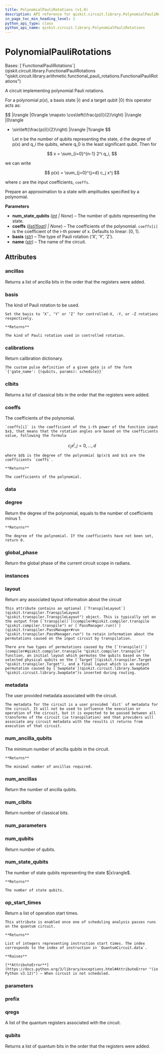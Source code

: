 ```yaml
---
title: PolynomialPauliRotations (v1.0)
description: API reference for qiskit.circuit.library.PolynomialPauliRotations in qiskit v1.0
in_page_toc_min_heading_level: 1
python_api_type: class
python_api_name: qiskit.circuit.library.PolynomialPauliRotations
---
```


# PolynomialPauliRotations

<Class id="qiskit.circuit.library.PolynomialPauliRotations" isDedicatedPage={true} github="https://github.com/Qiskit/qiskit/tree/stable/1.0/qiskit/circuit/library/arithmetic/polynomial_pauli_rotations.py#L134-L335" signature="qiskit.circuit.library.PolynomialPauliRotations(num_state_qubits=None, coeffs=None, basis='Y', name='poly')" modifiers="class">
  Bases: [`FunctionalPauliRotations`](qiskit.circuit.library.FunctionalPauliRotations "qiskit.circuit.library.arithmetic.functional_pauli_rotations.FunctionalPauliRotations")

  A circuit implementing polynomial Pauli rotations.

  For a polynomial $p(x)$, a basis state $|i\rangle$ and a target qubit $|0\rangle$ this operator acts as:

$$
|i\rangle |0\rangle \mapsto \cos\left(\frac{p(i)}{2}\right) |i\rangle |0\rangle
+ \sin\left(\frac{p(i)}{2}\right) |i\rangle |1\rangle
$$

  Let n be the number of qubits representing the state, d the degree of p(x) and q\_i the qubits, where q\_0 is the least significant qubit. Then for

$$
x = \sum_{i=0}^{n-1} 2^i q_i,
$$

  we can write

$$
p(x) = \sum_{j=0}^{j=d} c_j x^j
$$

  where $c$ are the input coefficients, `coeffs`.

  Prepare an approximation to a state with amplitudes specified by a polynomial.

  **Parameters**

  *   **num\_state\_qubits** ([*int*](https://docs.python.org/3/library/functions.html#int "(in Python v3.12)") *| None*) – The number of qubits representing the state.
  *   **coeffs** ([*list*](https://docs.python.org/3/library/stdtypes.html#list "(in Python v3.12)")*\[*[*float*](https://docs.python.org/3/library/functions.html#float "(in Python v3.12)")*] | None*) – The coefficients of the polynomial. `coeffs[i]` is the coefficient of the i-th power of x. Defaults to linear: \[0, 1].
  *   **basis** ([*str*](https://docs.python.org/3/library/stdtypes.html#str "(in Python v3.12)")) – The type of Pauli rotation (‘X’, ‘Y’, ‘Z’).
  *   **name** ([*str*](https://docs.python.org/3/library/stdtypes.html#str "(in Python v3.12)")) – The name of the circuit.

  ## Attributes

  ### ancillas

  <Attribute id="qiskit.circuit.library.PolynomialPauliRotations.ancillas">
    Returns a list of ancilla bits in the order that the registers were added.
  </Attribute>

  ### basis

  <Attribute id="qiskit.circuit.library.PolynomialPauliRotations.basis">
    The kind of Pauli rotation to be used.

    Set the basis to ‘X’, ‘Y’ or ‘Z’ for controlled-X, -Y, or -Z rotations respectively.

    **Returns**

    The kind of Pauli rotation used in controlled rotation.
  </Attribute>

  ### calibrations

  <Attribute id="qiskit.circuit.library.PolynomialPauliRotations.calibrations">
    Return calibration dictionary.

    The custom pulse definition of a given gate is of the form `{'gate_name': {(qubits, params): schedule}}`
  </Attribute>

  ### clbits

  <Attribute id="qiskit.circuit.library.PolynomialPauliRotations.clbits">
    Returns a list of classical bits in the order that the registers were added.
  </Attribute>

  ### coeffs

  <Attribute id="qiskit.circuit.library.PolynomialPauliRotations.coeffs">
    The coefficients of the polynomial.

    `coeffs[i]` is the coefficient of the i-th power of the function input $x$, that means that the rotation angles are based on the coefficients value, following the formula

$$
c_j x^j ,  j=0, ..., d
$$

    where $d$ is the degree of the polynomial $p(x)$ and $c$ are the coefficients `coeffs`.

    **Returns**

    The coefficients of the polynomial.
  </Attribute>

  ### data

  <Attribute id="qiskit.circuit.library.PolynomialPauliRotations.data" />

  ### degree

  <Attribute id="qiskit.circuit.library.PolynomialPauliRotations.degree">
    Return the degree of the polynomial, equals to the number of coefficients minus 1.

    **Returns**

    The degree of the polynomial. If the coefficients have not been set, return 0.
  </Attribute>

  ### global\_phase

  <Attribute id="qiskit.circuit.library.PolynomialPauliRotations.global_phase">
    Return the global phase of the current circuit scope in radians.
  </Attribute>

  ### instances

  <Attribute id="qiskit.circuit.library.PolynomialPauliRotations.instances" attributeValue="209" />

  ### layout

  <Attribute id="qiskit.circuit.library.PolynomialPauliRotations.layout">
    Return any associated layout information about the circuit

    This attribute contains an optional [`TranspileLayout`](qiskit.transpiler.TranspileLayout "qiskit.transpiler.TranspileLayout") object. This is typically set on the output from [`transpile()`](compiler#qiskit.compiler.transpile "qiskit.compiler.transpile") or [`PassManager.run()`](qiskit.transpiler.PassManager#run "qiskit.transpiler.PassManager.run") to retain information about the permutations caused on the input circuit by transpilation.

    There are two types of permutations caused by the [`transpile()`](compiler#qiskit.compiler.transpile "qiskit.compiler.transpile") function, an initial layout which permutes the qubits based on the selected physical qubits on the [`Target`](qiskit.transpiler.Target "qiskit.transpiler.Target"), and a final layout which is an output permutation caused by [`SwapGate`](qiskit.circuit.library.SwapGate "qiskit.circuit.library.SwapGate")s inserted during routing.
  </Attribute>

  ### metadata

  <Attribute id="qiskit.circuit.library.PolynomialPauliRotations.metadata">
    The user provided metadata associated with the circuit.

    The metadata for the circuit is a user provided `dict` of metadata for the circuit. It will not be used to influence the execution or operation of the circuit, but it is expected to be passed between all transforms of the circuit (ie transpilation) and that providers will associate any circuit metadata with the results it returns from execution of that circuit.
  </Attribute>

  ### num\_ancilla\_qubits

  <Attribute id="qiskit.circuit.library.PolynomialPauliRotations.num_ancilla_qubits">
    The minimum number of ancilla qubits in the circuit.

    **Returns**

    The minimal number of ancillas required.
  </Attribute>

  ### num\_ancillas

  <Attribute id="qiskit.circuit.library.PolynomialPauliRotations.num_ancillas">
    Return the number of ancilla qubits.
  </Attribute>

  ### num\_clbits

  <Attribute id="qiskit.circuit.library.PolynomialPauliRotations.num_clbits">
    Return number of classical bits.
  </Attribute>

  ### num\_parameters

  <Attribute id="qiskit.circuit.library.PolynomialPauliRotations.num_parameters" />

  ### num\_qubits

  <Attribute id="qiskit.circuit.library.PolynomialPauliRotations.num_qubits">
    Return number of qubits.
  </Attribute>

  ### num\_state\_qubits

  <Attribute id="qiskit.circuit.library.PolynomialPauliRotations.num_state_qubits">
    The number of state qubits representing the state $|x\rangle$.

    **Returns**

    The number of state qubits.
  </Attribute>

  ### op\_start\_times

  <Attribute id="qiskit.circuit.library.PolynomialPauliRotations.op_start_times">
    Return a list of operation start times.

    This attribute is enabled once one of scheduling analysis passes runs on the quantum circuit.

    **Returns**

    List of integers representing instruction start times. The index corresponds to the index of instruction in `QuantumCircuit.data`.

    **Raises**

    [**AttributeError**](https://docs.python.org/3/library/exceptions.html#AttributeError "(in Python v3.12)") – When circuit is not scheduled.
  </Attribute>

  ### parameters

  <Attribute id="qiskit.circuit.library.PolynomialPauliRotations.parameters" />

  ### prefix

  <Attribute id="qiskit.circuit.library.PolynomialPauliRotations.prefix" attributeValue="'circuit'" />

  ### qregs

  <Attribute id="qiskit.circuit.library.PolynomialPauliRotations.qregs" attributeTypeHint="list[QuantumRegister]">
    A list of the quantum registers associated with the circuit.
  </Attribute>

  ### qubits

  <Attribute id="qiskit.circuit.library.PolynomialPauliRotations.qubits">
    Returns a list of quantum bits in the order that the registers were added.
  </Attribute>
</Class>

